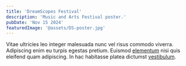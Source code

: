```yaml
---
title: 'DreamScopes Festival'
description: 'Music and Arts Festival poster.'
pubDate: 'Nov 15 2024'
featuredImage: '@assets/DS-poster.jpg'
---
```



<ProjectImage path={image1} alt="DreamScopes"/>

<ProjectImage path={image1} alt="###"/>

<ProjectImage path={image1} alt="###"/>

Vitae ultricies leo integer malesuada nunc vel risus commodo viverra. Adipiscing enim eu turpis egestas pretium. Euismod [elementum](#) nisi quis eleifend quam adipiscing. In hac habitasse platea dictumst [vestibulum](#).
